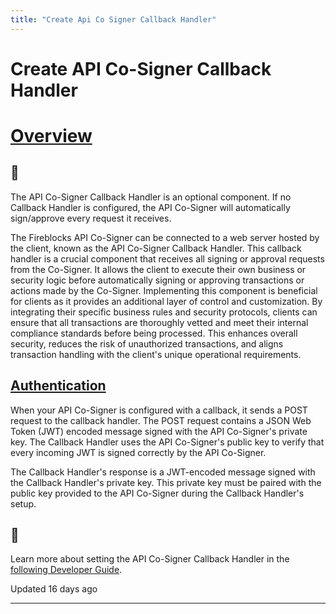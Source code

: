 ```yaml
---
title: "Create Api Co Signer Callback Handler"
---
```

  
  # Create API Co-Signer Callback Handler

# [Overview](#overview)
  
<Info>

## 📘

The API Co-Signer Callback Handler is an optional component. If no Callback Handler is configured, the API Co-Signer will automatically sign/approve every request it receives.



</Info>
  

The Fireblocks API Co-Signer can be connected to a web server hosted by the client, known as the API Co-Signer Callback Handler. This callback handler is a crucial component that receives all signing or approval requests from the Co-Signer. It allows the client to execute their own business or security logic before automatically signing or approving transactions or actions made by the Co-Signer. Implementing this component is beneficial for clients as it provides an additional layer of control and customization. By integrating their specific business rules and security protocols, clients can ensure that all transactions are thoroughly vetted and meet their internal compliance standards before being processed. This enhances overall security, reduces the risk of unauthorized transactions, and aligns transaction handling with the client's unique operational requirements.

  
## [Authentication](#authentication)

When your API Co-Signer is configured with a callback, it sends a POST request to the callback handler. The POST request contains a JSON Web Token (JWT) encoded message signed with the API Co-Signer's private key. The Callback Handler uses the API Co-Signer's public key to verify that every incoming JWT is signed correctly by the API Co-Signer.

The Callback Handler's response is a JWT-encoded message signed with the Callback Handler's private key. This private key must be paired with the public key provided to the API Co-Signer during the Callback Handler's setup.

<Info>

## 📘

Learn more about setting the API Co-Signer Callback Handler in the [following Developer Guide](/reference/authenticate).



</Info>

Updated 16 days ago

* * *